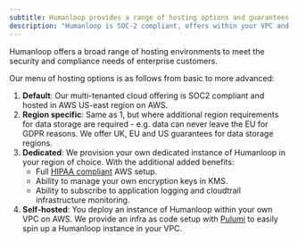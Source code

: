 ```yaml
---
subtitle: Humanloop provides a range of hosting options and guarantees to meet enterprise needs.
description: "Humanloop is SOC-2 compliant, offers within your VPC and never trains on your data. Learn more about our hosting options."
---
```


Humanloop offers a broad range of hosting environments to meet the security and compliance needs of enterprise customers.

Our menu of hosting options is as follows from basic to more advanced:

1. **Default**: Our multi-tenanted cloud offering is SOC2 compliant and hosted in AWS US-east region on AWS.
2. **Region specific**: Same as 1, but where additional region requirements for data storage are required - e.g. data can never leave the EU for GDPR reasons. We offer UK, EU and US guarantees for data storage regions.
3. **Dedicated**: We provision your own dedicated instance of Humanloop in your region of choice. With the additional added benefits:
   - Full [HIPAA compliant](https://aws.amazon.com/compliance/hipaa-compliance/) AWS setup.
   - Ability to manage your own encryption keys in KMS.
   - Ability to subscribe to application logging and cloudtrail infrastructure monitoring.
4. **Self-hosted**: You deploy an instance of Humanloop within your own VPC on AWS. We provide an infra as code setup with [Pulumi](https://www.pulumi.com/) to easily spin up a Humanloop instance in your VPC.
